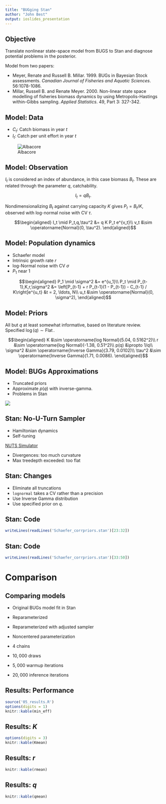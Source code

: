 ```yaml
---
title: "BUGging Stan"
author: "John Best"
output: ioslides_presentation
---
```


## Objective

Translate nonlinear state-space model from BUGS to Stan and diagnose potential problems in the posterior.

Model from two papers:

- Meyer, Renate and Russell B. Millar. 1999. BUGs in Bayesian Stock assessments. *Canadian Journal of Fisheries and Aquatic Sciences*. 56:1078-1086.
- Millar, Russell B. and Renate Meyer. 2000. Non-linear state space modelling of fisheries biomass dynamics by using Metropolis-Hastings within-Gibbs sampling. *Applied Statistics*. 49, Part 3: 327-342.

## Model: Data

- $C_t$: Catch biomass in year $t$
- $I_t$: Catch per unit effort in year $t$

![Albacore](../figs/albacore.png)

## Model: Observation

$I_t$ is considered an index of abundance, in this case biomass $B_t$. These are related through the parameter $q$, catchability.

$$I_t = q B_t.$$

Nondimensionalizing $B_t$ against carrying capacity $K$ gives $P_t = B_t / K$, observed with log-normal noise with CV $\tau$.

$$\begin{aligned}
I_t \mid P_t,q,\tau^2 &= q K P_t e^{v_t}\\
v_t &\sim \operatorname{Normal}(0, \tau^2).
\end{aligned}$$

## Model: Population dynamics

- Schaefer model
- Intrinsic growth rate $r$
- log-Normal noise with CV $\sigma$
- $P_1$ near $1$

$$\begin{aligned}
P_1 \mid \sigma^2 &= e^{u_1}\\
P_t \mid P_{t-1},K,r,\sigma^2 &= \left[P_{t-1} + r P_{t-1}(1 - P_{t-1}) - C_{t-1} / K\right]e^{u_t} &t = 2, \ldots, N\\
u_t &\sim \operatorname{Normal}(0, \sigma^2),
\end{aligned}$$

## Model: Priors

All but $q$ at least somewhat informative, based on literature review. Specified $\log(q) \sim \operatorname{Flat}$.

$$\begin{aligned}
K &\sim \operatorname{log Normal}(5.04, 0.5162^2)\\
r &\sim \operatorname{log Normal}(-1.38, 0.51^2)\\
p(q) &\propto 1/q\\
\sigma^2 &\sim \operatorname{Inverse Gamma}(3.79, 0.0102)\\
\tau^2 &\sim \operatorname{Inverse Gamma}(1.71, 0.0086).
\end{aligned}$$

## Model: BUGs Approximations

- Truncated priors
- Approximate $p(q)$ with inverse-gamma.
- Problems in Stan

![](../figs/WinBUGSlogo.jpg)

## Stan: No-U-Turn Sampler

- Hamiltonian dynamics
- Self-tuning

[NUTS Simulator](https://chi-feng.github.io/mcmc-demo/app.html#EfficientNUTS,banana)

- Divergences: too much curvature
- Max treedepth exceeded: too flat

## Stan: Changes

- Eliminate all truncations
- `lognormal` takes a CV rather than a precision
- Use Inverse Gamma distribution
- Use specified prior on $q$.

## Stan: Code

```r
writeLines(readLines('Schaefer_corrpriors.stan')[23:32])
```

## Stan: Code

```r
writeLines(readLines('Schaefer_corrpriors.stan')[33:50])
```

# Comparison

## Comparing models

- Original BUGs model fit in Stan
- Reparameterized
- Reparameterized with adjusted sampler
- Noncentered parameterization

- 4 chains
- $10,000$ draws
- $5,000$ warmup iterations
- $20,000$ inference iterations

## Results: Performance

```r
source('05_results.R')
options(digits = 1)
knitr::kable(min_eff)
```

## Results: $K$

```r
options(digits = 3)
knitr::kable(Kmean)
```

## Results: $r$

```r
knitr::kable(rmean)
```

## Results: $q$

```r
knitr::kable(qmean)
```
